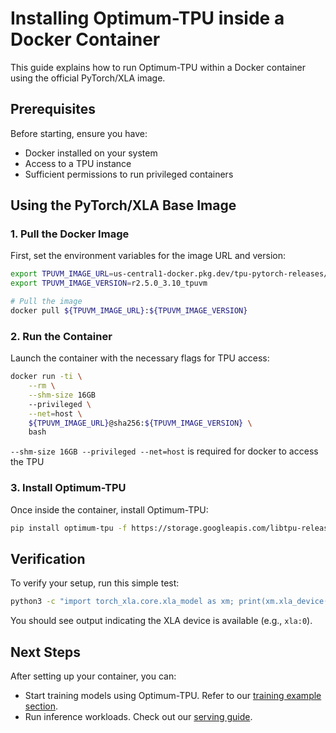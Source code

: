 # Installing Optimum-TPU inside a Docker Container

This guide explains how to run Optimum-TPU within a Docker container using the official PyTorch/XLA image.

## Prerequisites

Before starting, ensure you have:
- Docker installed on your system
- Access to a TPU instance
- Sufficient permissions to run privileged containers

## Using the PyTorch/XLA Base Image

### 1. Pull the Docker Image

First, set the environment variables for the image URL and version:

```bash
export TPUVM_IMAGE_URL=us-central1-docker.pkg.dev/tpu-pytorch-releases/docker/xla
export TPUVM_IMAGE_VERSION=r2.5.0_3.10_tpuvm

# Pull the image
docker pull ${TPUVM_IMAGE_URL}:${TPUVM_IMAGE_VERSION}
```

### 2. Run the Container

Launch the container with the necessary flags for TPU access:

```bash
docker run -ti \
    --rm \
    --shm-size 16GB
    --privileged \
    --net=host \
    ${TPUVM_IMAGE_URL}@sha256:${TPUVM_IMAGE_VERSION} \
    bash
```
`--shm-size 16GB --privileged --net=host` is required for docker to access the TPU

### 3. Install Optimum-TPU

Once inside the container, install Optimum-TPU:

```bash
pip install optimum-tpu -f https://storage.googleapis.com/libtpu-releases/index.html
```

## Verification

To verify your setup, run this simple test:

```bash
python3 -c "import torch_xla.core.xla_model as xm; print(xm.xla_device())"
```

You should see output indicating the XLA device is available (e.g., `xla:0`).

## Next Steps
After setting up your container, you can:
- Start training models using Optimum-TPU. Refer to our [training example section](../howto/more_examples).
- Run inference workloads. Check out our [serving guide](../howto/serving).
